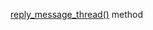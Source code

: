 [reply_message_thread()](/docs-new/toloka-kit/reference/toloka.client.TolokaClient.reply_message_thread) method
